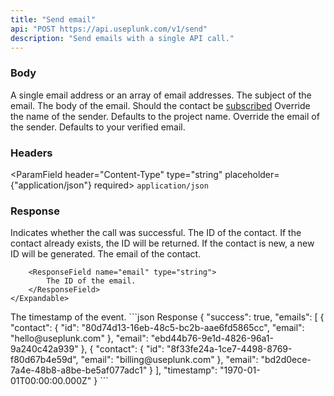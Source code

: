```yaml
---
title: "Send email"
api: "POST https://api.useplunk.com/v1/send"
description: "Send emails with a single API call."
---
```


### Body
<ParamField body="to" placeholder="hello@useplunk.com" type="string or string[]" required>
    A single email address or an array of email addresses.
</ParamField>
<ParamField body="subject" placeholder="Hello!" type="string" required>
    The subject of the email.
</ParamField>
<ParamField body="body" placeholder="Your first email" type="string" required >
    The body of the email.
</ParamField>
<ParamField body="subscribed" placeholder="false" type="boolean" default={"false"}>
    Should the contact be <a href={'/working-with-contacts/subscribe-state'}>subscribed</a>
</ParamField>
<ParamField body="name" placeholder="Plunk" type="string">
    Override the name of the sender. Defaults to the project name.
</ParamField>
<ParamField body="from" placeholder="hello@useplunk.com" type="string">
    Override the email of the sender. Defaults to your verified email.
</ParamField>

### Headers
<ParamField header="Content-Type" type="string" placeholder={"application/json"} required>
    `application/json`
</ParamField>

### Response

<ResponseField name="success" type="boolean">
    Indicates whether the call was successful.
</ResponseField>
<ResponseField name="emails" type="Email Object">
    <Expandable title="properties">
        <Expandable title="Contact">
            <ResponseField name="id" type="string">
                The ID of the contact. If the contact already exists, the ID will be returned. If the contact is new, a new ID will be generated.
            </ResponseField>
            <ResponseField name="email" type="string">
                The email of the contact.
            </ResponseField>
        </Expandable>

        <ResponseField name="email" type="string">
            The ID of the email.
        </ResponseField>
    </Expandable>
</ResponseField>
<ResponseField name="timestamp" type="datetime">
    The timestamp of the event.
</ResponseField>

<ResponseExample>
```json Response
{
  "success": true,
  "emails": [
    {
      "contact": {
        "id": "80d74d13-16eb-48c5-bc2b-aae6fd5865cc",
        "email": "hello@useplunk.com"
      },
      "email": "ebd44b76-9e1d-4826-96a1-9a240c42a939"
    },
    {
      "contact": {
        "id": "8f33fe24a-1ce7-4498-8769-f80d67b4e59d",
        "email":  "billing@useplunk.com"
      },
      "email": "bd2d0ece-7a4e-48b8-a8be-be5af077adc1"
    }
  ],
  "timestamp": "1970-01-01T00:00:00.000Z"
}
```
</ResponseExample>
